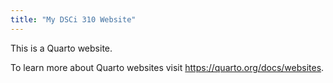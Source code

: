 ```yaml
---
title: "My DSCi 310 Website"
---
```


This is a Quarto website.

To learn more about Quarto websites visit <https://quarto.org/docs/websites>.
